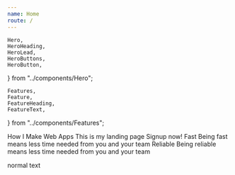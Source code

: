 ```yaml
---
name: Home
route: /
---
```


	Hero,
	HeroHeading,
	HeroLead,
	HeroButtons,
	HeroButton,
} from "../components/Hero";

	Features,
	Feature,
	FeatureHeading,
	FeatureText,
} from "../components/Features";

<Hero>
	<HeroHeading>How I Make Web Apps</HeroHeading>
	<HeroLead>This is my landing page</HeroLead>
	<HeroButtons>
		<HeroButton href="https://tasks.cadell.dev">Signup now!</HeroButton>
	</HeroButtons>
</Hero>

<Features>
	<Feature>
		<FeatureHeading>Fast</FeatureHeading>
		<FeatureText>
			Being fast means less time needed from you and your team
		</FeatureText>
	</Feature>
	<Feature>
		<FeatureHeading>Reliable</FeatureHeading>
		<FeatureText>
			Being reliable means less time needed from you and your team
		</FeatureText>
	</Feature>
</Features>

normal text
